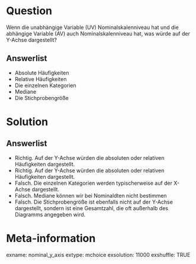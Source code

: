Question 
======== 

Wenn die unabhängige Variable (UV) Nominalskalenniveau hat und die abhängige Variable (AV) auch Nominalskalenniveau hat, was würde auf der Y-Achse dargestellt?

Answerlist
----------

* Absolute Häufigkeiten 
* Relative Häufigkeiten 
* Die einzelnen Kategorien
* Mediane
* Die Stichprobengröße

Solution
========

Answerlist
----------

* Richtig. Auf der Y-Achse würden die absoluten oder relativen Häufigkeiten dargestellt.
* Richtig. Auf der Y-Achse würden die absoluten oder relativen Häufigkeiten dargestellt.
* Falsch. Die einzelnen Kategorien werden typischerweise auf der X-Achse dargestellt.
* Falsch. Mediane können wir bei Nominaldten nicht bestimmen
* Falsch. Die Stichprobengröße ist ebenfalls nicht auf der Y-Achse dargestellt, sondern ist eine Gesamtzahl, die oft außerhalb des Diagramms angegeben wird.

Meta-information
================
exname: nominal_y_axis
extype: mchoice 
exsolution: 11000
exshuffle: TRUE
